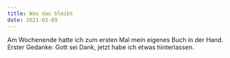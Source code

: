 ```yaml
---
title: Was das bleibt
date: 2021-03-09
---
```

Am Wochenende hatte ich zum ersten Mal mein eigenes Buch in der Hand. Erster Gedanke: Gott sei Dank, jetzt habe ich etwas hinterlassen.